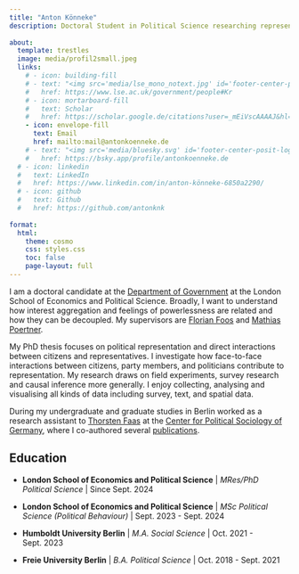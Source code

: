 ```yaml
---
title: "Anton Könneke"
description: Doctoral Student in Political Science researching representation and mobilisation at the London School of Economics and Political Science.
 
about:
  template: trestles
  image: media/profil2small.jpeg
  links:
    # - icon: building-fill
    # - text: "<img src='media/lse_mono_notext.jpg' id='footer-center-posit-logo' style='height:15px; opacity: 0.75;'  about-link-text='LSE'>&nbsp; Website"
    #   href: https://www.lse.ac.uk/government/people#Kr
    # - icon: mortarboard-fill
    #   text: Scholar
    #   href: https://scholar.google.de/citations?user=_mEiVscAAAAJ&hl=de
    - icon: envelope-fill
      text: Email
      href: mailto:mail@antonkoenneke.de
    # - text: "<img src='media/bluesky.svg' id='footer-center-posit-logo' style='height:20px; opacity: 0.6;' about-link-text='Bluesky'>&nbsp; Bluesky"
    #   href: https://bsky.app/profile/antonkoenneke.de
  # - icon: linkedin
  #   text: LinkedIn
  #   href: https://www.linkedin.com/in/anton-könneke-6850a2290/
  # - icon: github
  #   text: Github
  #   href: https://github.com/antonknk
      
format:
  html:
    theme: cosmo
    css: styles.css
    toc: false
    page-layout: full
---
```


::: {#hero-heading}
I am a doctoral candidate at the [Department of Government](https://www.lse.ac.uk/government) at the London School of Economics and Political Science. Broadly, I want to understand how interest aggregation and feelings of powerlessness are related and how they can be decoupled. My supervisors are [Florian Foos](https://www.lse.ac.uk/government/people/academic-staff/florian-foos) and [Mathias Poertner](https://www.lse.ac.uk/government/people/academic-staff/mathias-poertner).

My PhD thesis focuses on political representation and direct interactions between citizens and representatives. I investigate how face-to-face interactions between citizens, party members, and politicians contribute to representation. My research draws on field experiments, survey research and causal inference more generally. I enjoy collecting, analysing and visualising all kinds of data including survey, text, and spatial data.

During my undergraduate and graduate studies in Berlin worked as a research assistant to [Thorsten Faas](https://www.polsoz.fu-berlin.de/en/polwiss/forschung/systeme/empsoz/team/Faas.html) at the [Center for Political Sociology of Germany](https://www.polsoz.fu-berlin.de/en/polwiss/forschung/systeme/empsoz/index.html), where I co-authored several [publications](publications.qmd).
:::

## Education

-   **London School of Economics and Political Science** \| *MRes/PhD Political Science* \| Since Sept. 2024

-   **London School of Economics and Political Science** \| *MSc Political Science (Political Behaviour)* \| Sept. 2023 - Sept. 2024

-   **Humboldt University Berlin** \| *M.A. Social Science* \| Oct. 2021 - Sept. 2023

-   **Freie University Berlin** \| *B.A. Political Science* \| Oct. 2018 - Sept. 2021
